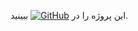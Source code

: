 این پروژه را در [![GitHub](/icon_github.svg)](https://github.com/For-Iranians/foriranians.de) ببینید.
